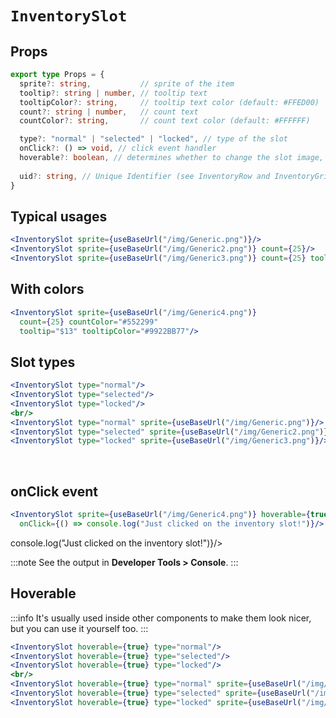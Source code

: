 # `InventorySlot`


## Props

```ts
export type Props = {
  sprite?: string,           // sprite of the item
  tooltip?: string | number, // tooltip text
  tooltipColor?: string,     // tooltip text color (default: #FFED00)
  count?: string | number,   // count text
  countColor?: string,       // count text color (default: #FFFFFF)

  type?: "normal" | "selected" | "locked", // type of the slot
  onClick?: () => void, // click event handler
  hoverable?: boolean, // determines whether to change the slot image, when hovered over
  
  uid?: string, // Unique Identifier (see InventoryRow and InventoryGrid for more info)
}
```

## Typical usages

```jsx
<InventorySlot sprite={useBaseUrl("/img/Generic.png")}/>
<InventorySlot sprite={useBaseUrl("/img/Generic2.png")} count={25}/>
<InventorySlot sprite={useBaseUrl("/img/Generic3.png")} count={25} tooltip="$13"/>
```

<BrowserWindow>
<InventorySlot sprite={useBaseUrl("/img/Generic.png")}/>
<InventorySlot sprite={useBaseUrl("/img/Generic2.png")} count={25}/>
<InventorySlot sprite={useBaseUrl("/img/Generic3.png")} count={25} tooltip="$13"/>
</BrowserWindow>

## With colors

```jsx
<InventorySlot sprite={useBaseUrl("/img/Generic4.png")}
  count={25} countColor="#552299"
  tooltip="$13" tooltipColor="#9922BB77"/>
```

<BrowserWindow>
<InventorySlot sprite={useBaseUrl("/img/Generic4.png")}
  count={25} countColor="#BB2211"
  tooltip="$13" tooltipColor="#FFFFFF77"/>
</BrowserWindow>

## Slot types

```jsx
<InventorySlot type="normal"/>
<InventorySlot type="selected"/>
<InventorySlot type="locked"/>
<br/>
<InventorySlot type="normal" sprite={useBaseUrl("/img/Generic.png")}/>
<InventorySlot type="selected" sprite={useBaseUrl("/img/Generic2.png")}/>
<InventorySlot type="locked" sprite={useBaseUrl("/img/Generic3.png")}/>
```

<BrowserWindow>
<InventorySlot type="normal"/>
<InventorySlot type="selected"/>
<InventorySlot type="locked"/>
<br/>
<InventorySlot type="normal" sprite={useBaseUrl("/img/Generic.png")}/>
<InventorySlot type="selected" sprite={useBaseUrl("/img/Generic2.png")}/>
<InventorySlot type="locked" sprite={useBaseUrl("/img/Generic3.png")}/>
</BrowserWindow>

## onClick event

```jsx
<InventorySlot sprite={useBaseUrl("/img/Generic4.png")} hoverable={true} count={25} tooltip="$13"
  onClick={() => console.log("Just clicked on the inventory slot!")}/>
```

<BrowserWindow>
<InventorySlot sprite={useBaseUrl("/img/Generic4.png")} hoverable={true} count={25} tooltip="$13"
  onClick={() => console.log("Just clicked on the inventory slot!")}/>
</BrowserWindow>

:::note
See the output in **Developer Tools > Console**.
:::

## Hoverable

:::info
It's usually used inside other components to make them look nicer, but you can use it yourself too.
:::

```jsx
<InventorySlot hoverable={true} type="normal"/>
<InventorySlot hoverable={true} type="selected"/>
<InventorySlot hoverable={true} type="locked"/>
<br/>
<InventorySlot hoverable={true} type="normal" sprite={useBaseUrl("/img/Generic.png")}/>
<InventorySlot hoverable={true} type="selected" sprite={useBaseUrl("/img/Generic2.png")}/>
<InventorySlot hoverable={true} type="locked" sprite={useBaseUrl("/img/Generic3.png")}/>
```

<BrowserWindow>
<InventorySlot hoverable={true} type="normal"/>
<InventorySlot hoverable={true} type="selected"/>
<InventorySlot hoverable={true} type="locked"/>
<br/>
<InventorySlot hoverable={true} type="normal" sprite={useBaseUrl("/img/Generic.png")}/>
<InventorySlot hoverable={true} type="selected" sprite={useBaseUrl("/img/Generic2.png")}/>
<InventorySlot hoverable={true} type="locked" sprite={useBaseUrl("/img/Generic3.png")}/>
</BrowserWindow>
